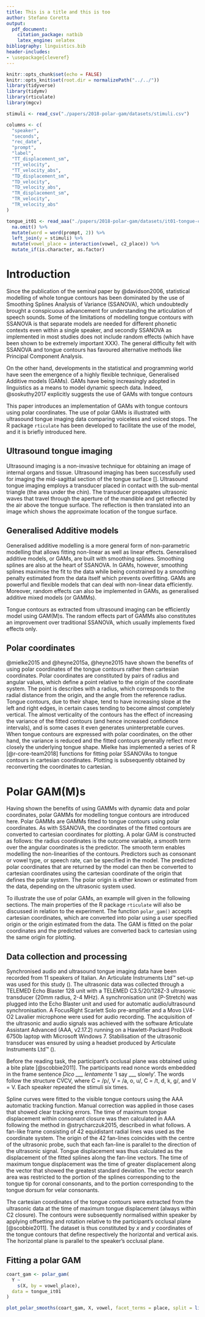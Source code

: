```yaml
---
title: This is a title and this is too
author: Stefano Coretta
output:
  pdf_document:
    citation_package: natbib
    latex_engine: xelatex
bibliography: linguistics.bib
header-includes:
- \usepackage{cleveref}
---
```


```r
knitr::opts_chunk$set(echo = FALSE)
knitr::opts_knit$set(root.dir = normalizePath("../../"))
library(tidyverse)
library(tidymv)
library(rticulate)
library(mgcv)
```

```r
stimuli <- read_csv("./papers/2018-polar-gam/datasets/stimuli.csv")

columns <- c(
  "speaker",
  "seconds",
  "rec_date",
  "prompt",
  "label",
  "TT_displacement_sm",
  "TT_velocity",
  "TT_velocity_abs",
  "TD_displacement_sm",
  "TD_velocity",
  "TD_velocity_abs",
  "TR_displacement_sm",
  "TR_velocity",
  "TR_velocity_abs"
)

tongue_it01 <- read_aaa("./papers/2018-polar-gam/datasets/it01-tongue-cart.tsv", columns)  %>%
  na.omit() %>%
  mutate(word = word(prompt, 2)) %>%
  left_join(y = stimuli) %>%
  mutate(vowel_place = interaction(vowel, c2_place)) %>%
  mutate_if(is.character, as.factor)
```

# Introduction

<!-- need to say that tongue comes from UTI -->
Since the publication of the seminal paper by @davidson2006, statistical modelling of whole tongue contours has been dominated by the use of Smoothing Splines Analysis of Variance (SSANOVA), which undoubtedly brought a conspicuous advancement for understanding the articulation of speech sounds.
Some of the limitations of modelling tongue contours with SSANOVA is that separate models are needed for different phonetic contexts even within a single speaker, and secondly SSANOVA as implemented in most studies does not include random effects (which have been shown to be extremely important XXX).
The general difficulty felt with SSANOVA and tongue contours has favoured alternative methods like Principal Component Analysis.

On the other hand, developments in the statistical and programming world have seen the emergence of a highly flexible technique, Generalised Additive models (GAMs).
GAMs have being increasingly adopted in linguistics as a means to model dynamic speech data.
Indeed, @soskuthy2017 explicitly suggests the use of GAMs with tongue contours

This paper introduces an implementation of GAMs with tongue contours using polar coordinates.
The use of polar GAMs is illustrated with ultrasound tongue imaging data comparing voiceless and voiced stops.
The R package `rticulate` has been developed to facilitate the use of the model, and it is briefly introduced here.

## Ultrasound tongue imaging

Ultrasound imaging is a non-invasive technique for obtaining an image of internal organs and tissue.
Ultrasound imaging has been successfully used for imaging the mid-sagittal  section of the tongue surface [].
Ultrasound tongue imaging employs a transducer placed in contact with the sub-mental triangle (the area under the chin).
The transducer propagates ultrasonic waves that travel through the aperture of the mandible and get reflected by the air above the tongue surface.
The reflection is then translated into an image which shows the approximate location of the tongue surface.

## Generalised Additive models

Generalised additive modelling is a more general form of non-parametric modelling that allows fitting non-linear as well as linear effects.
Generalised additive models, or GAMs, are built with smoothing splines.
Smoothing splines are also at the heart of SSANOVA.
In GAMs, however, smoothing splines maximise the fit to the data while being constrained by a smoothing penalty estimated from the data itself which prevents overfitting.
GAMs are powerful and flexible models that can deal with non-linear data efficiently.
Moreover, random effects can also be implemented in GAMs, as generalised additive mixed models (or GAMMs).

Tongue contours as extracted from ultrasound imaging can be efficiently model using GAM(M)s.
The random effects part of GAMMs also constitutes an improvement over traditional SSANOVA, which usually implements fixed effects only.
<!-- say that you can specify the individual contours which reduces the autocorrelation -->

<!-- since GAMs have been described in linguistics already I will not do it here, rather see references... -->

## Polar coordinates

@mielke2015 and @heyne2015a, @heyne2015 have shown the benefits of using polar coordinates of the tongue contours rather then cartesian coordinates.
Polar coordinates are constituted by pairs of radius and angular values, which define a point relative to the origin of the coordinate system.
The point is describes with a radius, which corresponds to the radial distance from the origin, and the angle from the reference radius.
Tongue contours, due to their shape, tend to have increasing slope at the left and right edges, in certain cases tending to become almost completely vertical.
The almost verticality of the contours has the effect of increasing the variance of the fitted contours (and hence increased confidence intervals), and is some cases it even generates uninterpretable curves.
When tongue contours are expressed with polar coordinates, on the other hand, the variance is reduced and the fitted contours generally reflect more closely the underlying tongue shape.
Mielke has implemented a series of R [@r-core-team2018] functions for fitting polar SSANOVAs to tongue contours in cartesian coordinates.
Plotting is subsequently obtained by reconverting the coordinates to cartesian.

# Polar GAM(M)s

Having shown the benefits of using GAMMs with dynamic data and polar coordinates, polar GAMMs for modelling tongue contours are introduced here. Polar GAMMs are GAMMs fitted to tongue contours using polar coordinates.
As with SSANOVA, the coordinates of the fitted contours are converted to cartesian coordinates for plotting.
A polar GAM is constructed as follows: the radius coordinates is the outcome variable, a smooth term over the angular coordinates is the predictor.
The smooth term enables modelling the non-linearities of the contours.
Predictors such as consonant or vowel type, or speech rate, can be specified in the model.
The predicted polar coordinates that are returned by the model can then be converted to cartesian coordinates using the cartesian coordinate of the origin that defines the polar system.
The polar origin is either known or estimated from the data, depending on the ultrasonic system used.

To illustrate the use of polar GAMs, an example will given in the following sections.
The main properties of the R package `rticulate` will also be discussed in relation to the experiment.
The function `polar_gam()` accepts cartesian coordinates, which are converted into polar using a user specified origin or the origin estimated from the data.
The GAM is fitted on the polar coordinates and the predicted values are converted back to cartesian using the same origin for plotting.

## Data collection and processing

Synchronised audio and ultrasound tongue imaging data have been recorded from 11 speakers of Italian.
<!-- maybe you want to use just 4 or 5 for illustrative purposes -->
An Articulate Instruments Ltd™ set-up was used for this study (\Cref{f:uti-setup}).
The ultrasonic data was collected through a TELEMED Echo Blaster 128 unit with a TELEMED C3.5/20/128Z-3 ultrasonic transducer (20mm radius, 2-4 MHz).
A synchronisation unit (P-Stretch) was plugged into the Echo Blaster unit and used for automatic audio/ultrasound synchronisation.
A FocusRight Scarlett Solo pre-amplifier and a Movo LV4-O2 Lavalier microphone were used for audio recording.
The acquisition of the ultrasonic and audio signals was achieved with the software Articulate Assistant Advanced (AAA, v2.17.2) running on a Hawlett-Packard ProBook 6750b laptop with Microsoft Windows 7.
Stabilisation of the ultrasonic transducer was ensured by using a headset produced by Articulate Instruments Ltd™ (\citeyear{articulate2008}).

Before the reading task, the participant's occlusal plane was obtained using a bite plate [@scobbie2011].
The participants read nonce words embedded in the frame sentence *Dico \_\_\_ lentamente* 'I say \_\_\_ slowly'.
The words follow the structure C\textsubscript{1}V́\textsubscript{1}C\textsubscript{2}V\textsubscript{2}, where C\textsubscript{1} = /p/, V\textsubscript{1} = /a, o, u/, C\textsubscript{2} = /t, d, k, g/, and V\textsubscript{2} = V\textsubscript{1}.
Each speaker repeated the stimuli six times.

Spline curves were fitted to the visible tongue contours using the AAA automatic tracking function.
Manual correction was applied in those cases that showed clear tracking errors.
The time of maximum tongue displacement within consonant closure was then calculated in AAA following the method in @strycharczuk2015, described in what follows.
A fan-like frame consisting of 42 equidistant radial lines was used as the coordinate system.
The origin of the 42 fan-lines coincides with the centre of the ultrasonic probe, such that each fan-line is parallel to the direction of the ultrasonic signal.
Tongue displacement was thus calculated as the displacement of the fitted splines along the fan-line vectors.
The time of maximum tongue displacement was the time of greater displacement along the vector that showed the greatest standard deviation.
The vector search area was restricted to the portion of the splines corresponding to the tongue tip for coronal consonants, and to the portion corresponding to the tongue dorsum for velar consonants.

The cartesian coordinates of the tongue contours were extracted from the ultrasonic data at the time of maximum tongue displacement (always within C2 closure).
The contours were subsequently normalised within speaker by applying offsetting and rotation relative to the participant’s occlusal plane [@scobbie2011].
The dataset is thus constituted by *x* and *y* coordinates of the tongue contours that define respectively the horizontal and vertical axis.
The horizontal plane is parallel to the speaker's occlusal plane.

## Fitting a polar GAM

```r
coart_gam <- polar_gam(
  Y ~
    s(X, by = vowel_place),
  data = tongue_it01
)
```

```r
plot_polar_smooths(coart_gam, X, vowel, facet_terms = place, split = list(vowel_place = c("vowel", "place")))
```
